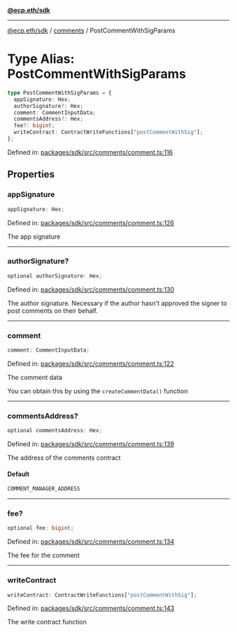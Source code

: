 [**@ecp.eth/sdk**](../../index.mdx)

***

[@ecp.eth/sdk](/sdk-reference/index.mdx) / [comments](/sdk-reference/comments/index.mdx) / PostCommentWithSigParams

# Type Alias: PostCommentWithSigParams

```ts
type PostCommentWithSigParams = {
  appSignature: Hex;
  authorSignature?: Hex;
  comment: CommentInputData;
  commentsAddress?: Hex;
  fee?: bigint;
  writeContract: ContractWriteFunctions["postCommentWithSig"];
};
```

Defined in: [packages/sdk/src/comments/comment.ts:116](https://github.com/ecp-eth/comments-monorepo/blob/main/packages/sdk/src/comments/comment.ts#L116)

## Properties

### appSignature

```ts
appSignature: Hex;
```

Defined in: [packages/sdk/src/comments/comment.ts:126](https://github.com/ecp-eth/comments-monorepo/blob/main/packages/sdk/src/comments/comment.ts#L126)

The app signature

***

### authorSignature?

```ts
optional authorSignature: Hex;
```

Defined in: [packages/sdk/src/comments/comment.ts:130](https://github.com/ecp-eth/comments-monorepo/blob/main/packages/sdk/src/comments/comment.ts#L130)

The author signature. Necessary if the author hasn't approved the signer to post comments on their behalf.

***

### comment

```ts
comment: CommentInputData;
```

Defined in: [packages/sdk/src/comments/comment.ts:122](https://github.com/ecp-eth/comments-monorepo/blob/main/packages/sdk/src/comments/comment.ts#L122)

The comment data

You can obtain this by using the `createCommentData()` function

***

### commentsAddress?

```ts
optional commentsAddress: Hex;
```

Defined in: [packages/sdk/src/comments/comment.ts:139](https://github.com/ecp-eth/comments-monorepo/blob/main/packages/sdk/src/comments/comment.ts#L139)

The address of the comments contract

#### Default

```ts
COMMENT_MANAGER_ADDRESS
```

***

### fee?

```ts
optional fee: bigint;
```

Defined in: [packages/sdk/src/comments/comment.ts:134](https://github.com/ecp-eth/comments-monorepo/blob/main/packages/sdk/src/comments/comment.ts#L134)

The fee for the comment

***

### writeContract

```ts
writeContract: ContractWriteFunctions["postCommentWithSig"];
```

Defined in: [packages/sdk/src/comments/comment.ts:143](https://github.com/ecp-eth/comments-monorepo/blob/main/packages/sdk/src/comments/comment.ts#L143)

The write contract function
